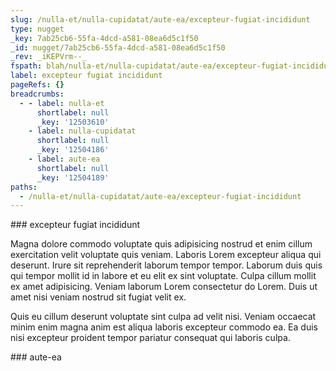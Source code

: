 ```yaml
---
slug: /nulla-et/nulla-cupidatat/aute-ea/excepteur-fugiat-incididunt
type: nugget
_key: 7ab25cb6-55fa-4dcd-a581-08ea6d5c1f50
_id: nugget/7ab25cb6-55fa-4dcd-a581-08ea6d5c1f50
_rev: _iKEPVrm--_
fspath: blah/nulla-et/nulla-cupidatat/aute-ea/excepteur-fugiat-incididunt.md
label: excepteur fugiat incididunt
pageRefs: {}
breadcrumbs:
  - - label: nulla-et
      shortlabel: null
      _key: '12503610'
    - label: nulla-cupidatat
      shortlabel: null
      _key: '12504186'
    - label: aute-ea
      shortlabel: null
      _key: '12504189'
paths:
  - /nulla-et/nulla-cupidatat/aute-ea/excepteur-fugiat-incididunt
---
```


<NuggetArea>
<Nugget slug="/nulla-et/nulla-cupidatat/aute-ea/excepteur-fugiat-incididunt" type="nugget" _key="7ab25cb6-55fa-4dcd-a581-08ea6d5c1f50" _id="nugget/7ab25cb6-55fa-4dcd-a581-08ea6d5c1f50" _rev="_iKEPVrm--_" fspath="blah/nulla-et/nulla-cupidatat/aute-ea/excepteur-fugiat-incididunt.md" label="excepteur fugiat incididunt" paths="/nulla-et/nulla-cupidatat/aute-ea/excepteur-fugiat-incididunt">
<NuggetBody>
### excepteur fugiat incididunt

Magna dolore commodo voluptate quis adipisicing nostrud et enim cillum exercitation velit voluptate quis veniam. Laboris Lorem excepteur aliqua qui deserunt. Irure sit reprehenderit laborum tempor tempor. Laborum duis quis qui tempor mollit id in labore et eu elit ex sint voluptate. Culpa cillum mollit ex amet adipisicing. Veniam laborum Lorem consectetur do Lorem. Duis ut amet nisi veniam nostrud sit fugiat velit ex.

Quis eu cillum deserunt voluptate sint culpa ad velit nisi. Veniam occaecat minim enim magna anim est aliqua laboris excepteur commodo ea. Ea duis nisi excepteur proident tempor pariatur consequat qui laboris culpa.

</NuggetBody>
<Breadcrumbs>
<Crumbs>
<Crumb _key="12503610" label="nulla-et" /><Crumb _key="12504186" label="nulla-cupidatat" /><Crumb _key="12504189" label="aute-ea" />
</Crumbs>
</Breadcrumbs>
</Nugget>

<NuggetsInbound>
</NuggetsInbound>
<NuggetsOutbound>
</NuggetsOutbound>
</NuggetArea>
<PassagesInbound>
<Passage direction="inbound" type="passage" _key="12504189" _id="passage/12504189" _rev="_iKEPVri---" label="aute-ea" passage="aute-ea" fspath="blah/nulla-et/nulla-cupidatat/aute-ea" paths="/nulla-et/nulla-cupidatat/aute-ea" slug="/nulla-et/nulla-cupidatat/aute-ea">
<NuggetBody>
### aute-ea

</NuggetBody>
<Breadcrumbs>
<Crumbs>
<Crumb _key="12503610" label="nulla-et" /><Crumb _key="12504186" label="nulla-cupidatat" />
</Crumbs>
</Breadcrumbs>
</Passage>

</PassagesInbound>
<PassagesOutbound>
</PassagesOutbound>